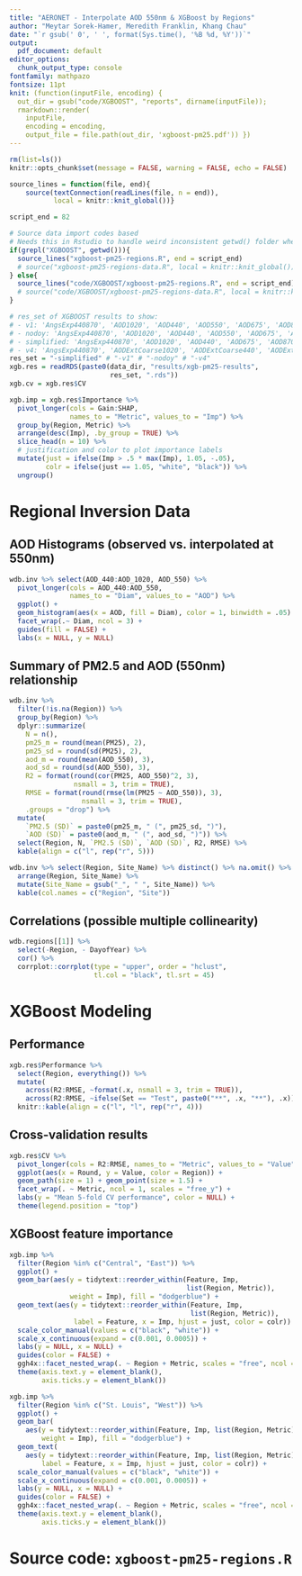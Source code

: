 ---
title: "AERONET - Interpolate AOD 550nm & XGBoost by Regions"
author: "Meytar Sorek-Hamer, Meredith Franklin, Khang Chau"
date: "`r gsub(' 0', ' ', format(Sys.time(), '%B %d, %Y'))`"
output: 
  pdf_document: default
editor_options: 
  chunk_output_type: console
fontfamily: mathpazo
fontsize: 11pt
knit: (function(inputFile, encoding) { 
  out_dir = gsub("code/XGBOOST", "reports", dirname(inputFile));
  rmarkdown::render(
    inputFile,
    encoding = encoding, 
    output_file = file.path(out_dir, 'xgboost-pm25.pdf')) })
---

```{r start, include = FALSE}
rm(list=ls())
knitr::opts_chunk$set(message = FALSE, warning = FALSE, echo = FALSE)
```

<!-- Read Inversion data -->
```{r inv-data}
source_lines = function(file, end){
    source(textConnection(readLines(file, n = end)),
           local = knitr::knit_global())}

script_end = 82

# Source data import codes based
# Needs this in Rstudio to handle weird inconsistent getwd() folder when knit
if(grepl("XGBOOST", getwd())){
  source_lines("xgboost-pm25-regions.R", end = script_end)
  # source("xgboost-pm25-regions-data.R", local = knitr::knit_global())
} else{
  source_lines("code/XGBOOST/xgboost-pm25-regions.R", end = script_end)
  # source("code/XGBOOST/xgboost-pm25-regions-data.R", local = knitr::knit_global())
}
```

<!-- Read XGBoost results -->
```{r xgb-results}
# res_set of XGBOOST results to show:
# - v1: 'AngsExp440870', 'AOD1020', 'AOD440', 'AOD550', 'AOD675', 'AOD870', 'AODExtCoarse1020', 'AODExtCoarse440', 'AODExtCoarse675', 'AODExtCoarse870', 'AODExtFine1020', 'AODExtFine440', 'AODExtFine675', 'AODExtFine870', 'AODExtTotal1020', 'AODExtTotal440', 'AODExtTotal675', 'AODExtTotal870', 'DayofYear', 'REffC', 'REffF', 'REffT'
# - nodoy: 'AngsExp440870', 'AOD1020', 'AOD440', 'AOD550', 'AOD675', 'AOD870', 'AODExtCoarse1020', 'AODExtCoarse440', 'AODExtCoarse675', 'AODExtCoarse870', 'AODExtFine1020', 'AODExtFine440', 'AODExtFine675', 'AODExtFine870', 'AODExtTotal1020', 'AODExtTotal440', 'AODExtTotal675', 'AODExtTotal870', 'REffC', 'REffF', 'REffT'
# - simplified: 'AngsExp440870', 'AOD1020', 'AOD440', 'AOD675', 'AOD870', 'DayofYear', 'REffC', 'REffF', 'REffT'
# - v4: 'AngsExp440870', 'AODExtCoarse1020', 'AODExtCoarse440', 'AODExtCoarse675', 'AODExtCoarse870', 'AODExtFine1020', 'AODExtFine440', 'AODExtFine675', 'AODExtFine870', 'AODExtTotal1020', 'AODExtTotal440', 'AODExtTotal675', 'AODExtTotal870', 'DayofYear', 'REffC', 'REffF'
res_set = "-simplified" # "-v1" # "-nodoy" # "-v4"
xgb.res = readRDS(paste0(data_dir, "results/xgb-pm25-results",
                         res_set, ".rds"))
xgb.cv = xgb.res$CV

xgb.imp = xgb.res$Importance %>%
  pivot_longer(cols = Gain:SHAP,
               names_to = "Metric", values_to = "Imp") %>% 
  group_by(Region, Metric) %>%
  arrange(desc(Imp), .by_group = TRUE) %>% 
  slice_head(n = 10) %>% 
  # justification and color to plot importance labels
  mutate(just = ifelse(Imp > .5 * max(Imp), 1.05, -.05),
         colr = ifelse(just == 1.05, "white", "black")) %>% 
  ungroup()
```

# Regional Inversion Data

## AOD Histograms (observed vs. interpolated at 550nm)

```{r aod-interpol-histgm}
wdb.inv %>% select(AOD_440:AOD_1020, AOD_550) %>% 
  pivot_longer(cols = AOD_440:AOD_550,
               names_to = "Diam", values_to = "AOD") %>% 
  ggplot() +
  geom_histogram(aes(x = AOD, fill = Diam), color = 1, binwidth = .05) +
  facet_wrap(.~ Diam, ncol = 3) +
  guides(fill = FALSE) +
  labs(x = NULL, y = NULL)
```

## Summary of PM2.5 and AOD (550nm) relationship

```{r pm25-aod-summary}
wdb.inv %>%
  filter(!is.na(Region)) %>%
  group_by(Region) %>%
  dplyr::summarize(
    N = n(),
    pm25_m = round(mean(PM25), 2),
    pm25_sd = round(sd(PM25), 2),
    aod_m = round(mean(AOD_550), 3),
    aod_sd = round(sd(AOD_550), 3),
    R2 = format(round(cor(PM25, AOD_550)^2, 3),
                nsmall = 3, trim = TRUE),
    RMSE = format(round(rmse(lm(PM25 ~ AOD_550)), 3),
                  nsmall = 3, trim = TRUE),
    .groups = "drop") %>%
  mutate(
    `PM2.5 (SD)` = paste0(pm25_m, " (", pm25_sd, ")"),
    `AOD (SD)` = paste0(aod_m, " (", aod_sd, ")")) %>% 
  select(Region, N, `PM2.5 (SD)`, `AOD (SD)`, R2, RMSE) %>% 
  kable(align = c("l", rep("r", 5)))
```

```{r regions-sites}
wdb.inv %>% select(Region, Site_Name) %>% distinct() %>% na.omit() %>% 
  arrange(Region, Site_Name) %>% 
  mutate(Site_Name = gsub("_", " ", Site_Name)) %>% 
  kable(col.names = c("Region", "Site"))
```

## Correlations (possible multiple collinearity)

```{r corr-plot, fig.width=6.5, fig.height=6.5, dpi = 450}
wdb.regions[[1]] %>% 
  select(-Region, - DayofYear) %>% 
  cor() %>% 
  corrplot::corrplot(type = "upper", order = "hclust",
                     tl.col = "black", tl.srt = 45)
```

# XGBoost Modeling

## Performance

```{r xgb-performance-regions}
xgb.res$Performance %>% 
  select(Region, everything()) %>% 
  mutate(
    across(R2:RMSE, ~format(.x, nsmall = 3, trim = TRUE)),
    across(R2:RMSE, ~ifelse(Set == "Test", paste0("**", .x, "**"), .x))) %>% 
  knitr::kable(align = c("l", "l", rep("r", 4)))
```

## Cross-validation results

```{r xgb-cv-perf, fig.width = 6.5, fig.height = 6, dpi = 450}
xgb.res$CV %>% 
  pivot_longer(cols = R2:RMSE, names_to = "Metric", values_to = "Value") %>% 
  ggplot(aes(x = Round, y = Value, color = Region)) +
  geom_path(size = 1) + geom_point(size = 1.5) +
  facet_wrap(. ~ Metric, ncol = 1, scales = "free_y") +
  labs(y = "Mean 5-fold CV performance", color = NULL) +
  theme(legend.position = "top")
```

## XGBoost feature importance

```{r xgb-imp-1, fig.width = 6.5, fig.height = 8, dpi = 450}
xgb.imp %>% 
  filter(Region %in% c("Central", "East")) %>% 
  ggplot() +
  geom_bar(aes(y = tidytext::reorder_within(Feature, Imp,
                                            list(Region, Metric)),
               weight = Imp), fill = "dodgerblue") +
  geom_text(aes(y = tidytext::reorder_within(Feature, Imp,
                                             list(Region, Metric)),
                label = Feature, x = Imp, hjust = just, color = colr)) +
  scale_color_manual(values = c("black", "white")) +
  scale_x_continuous(expand = c(0.001, 0.0005)) +
  labs(y = NULL, x = NULL) +
  guides(color = FALSE) +
  ggh4x::facet_nested_wrap(. ~ Region + Metric, scales = "free", ncol = 2) +
  theme(axis.text.y = element_blank(),
        axis.ticks.y = element_blank())
```

```{r xgb-imp-2, fig.width = 6.5, fig.height = 8, dpi = 450}
xgb.imp %>% 
  filter(Region %in% c("St. Louis", "West")) %>% 
  ggplot() +
  geom_bar(
    aes(y = tidytext::reorder_within(Feature, Imp, list(Region, Metric)),
        weight = Imp), fill = "dodgerblue") +
  geom_text(
    aes(y = tidytext::reorder_within(Feature, Imp, list(Region, Metric)),
        label = Feature, x = Imp, hjust = just, color = colr)) +
  scale_color_manual(values = c("black", "white")) +
  scale_x_continuous(expand = c(0.001, 0.0005)) +
  labs(y = NULL, x = NULL) +
  guides(color = FALSE) +
  ggh4x::facet_nested_wrap(. ~ Region + Metric, scales = "free", ncol = 2) +
  theme(axis.text.y = element_blank(),
        axis.ticks.y = element_blank())
```

\newpage

# Source code: `xgboost-pm25-regions.R`

```{r code-inv-data, code = readLines("code/XGBOOST/xgboost-pm25-regions.R"), echo = TRUE, eval = FALSE}
```